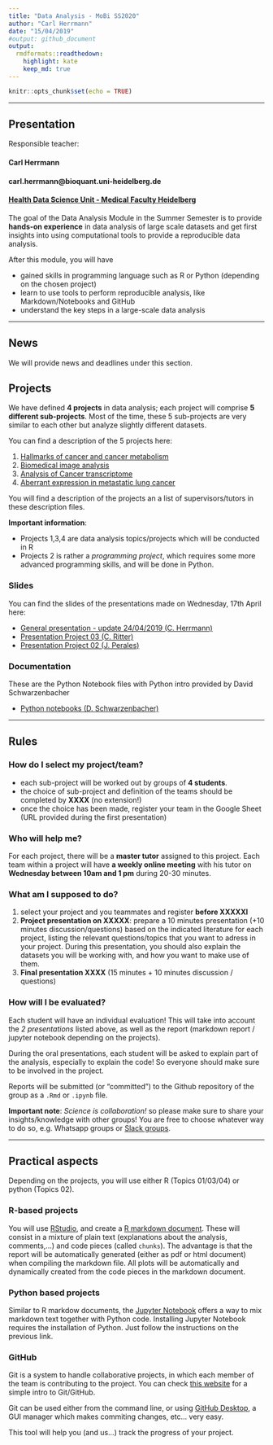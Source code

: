 ```yaml
---
title: "Data Analysis - MoBi SS2020"
author: "Carl Herrmann"
date: "15/04/2019"
#output: github_document
output:
  rmdformats::readthedown:
    highlight: kate
    keep_md: true
---
```

```r
knitr::opts_chunk$set(echo = TRUE)
```

----------

## Presentation

Responsible teacher: 

#### Carl Herrmann
#### carl.herrmann@bioquant.uni-heidelberg.de
#### [Health Data Science Unit - Medical Faculty Heidelberg](http://www.hdsu.org)


The goal of the Data Analysis Module in the Summer Semester is to provide **hands-on experience** in data analysis of large scale datasets and get first insights into using computational tools to provide a reproducible data analysis.

After this module, you will have

* gained skills in programming language such as R or Python (depending on the chosen project)
* learn to use tools to perform reproducible analysis, like Markdown/Notebooks and GitHub
* understand the key steps in a large-scale data analysis

----------

## News

We will provide news and deadlines under this section.

## Projects

We have defined **4 projects** in data analysis; each project will comprise **5 different sub-projects**. Most of the time, these 5 sub-projects are very similar to each other but analyze slightly different datasets.

You can find a description of the 5 projects here:

1. [Hallmarks of cancer and cancer metabolism](https://github.com/datascience-mobi/01_Cancer-Hallmarks_2020)
2. [Biomedical image analysis](https://github.com/datascience-mobi/02_Image-Analysis_2020)
3. [Analysis of Cancer transcriptome](https://github.com/datascience-mobi/03_Cancer-Transcriptome_2020)
4. [Aberrant expression in metastatic lung cancer](https://github.com/datascience-mobi/04_Lung-Cancer_2020)

You will find a description of the projects an a list of supervisors/tutors in these description files.

**Important information**:

* Projects 1,3,4 are data analysis topics/projects which will be conducted in R
* Projects 2 is rather a *programming project*, which requires some more advanced programming skills, and will be done in Python.

### Slides

You can find the slides of the presentations made on Wednesday, 17th April here:

* [General presentation - update 24/04/2019 (C. Herrmann)](./doc/Presentation.pdf)
* [Presentation Project 03 (C. Ritter)](./doc/Project_03.pdf)
* [Presentation Project 02 (J. Perales)](./doc/Project_02.pdf)

### Documentation

These are the Python Notebook files with Python intro provided by David Schwarzenbacher

* [Python notebooks (D. Schwarzenbacher)](./doc/Python_Intro.zip)

----------

## Rules

### How do I select my project/team?

* each sub-project will be worked out by groups of **4 students**. 
* the choice of sub-project and definition of the teams should be completed by **XXXX** (no extension!)
* once the choice has been made, register your team in the Google Sheet (URL provided during the first presentation)

### Who will help me?

For each project, there will be a **master tutor** assigned to this project. Each team within a project will have **a weekly online meeting** with his tutor on **Wednesday between 10am and 1 pm** during 20-30 minutes.


### What am I supposed to do?

1. select your project and you teammates and register **before XXXXXl**
2. **Project presentation on XXXXX**: prepare a 10 minutes presentation (+10 minutes discussion/questions) based on the indicated literature for each project, listing the relevant questions/topics that you want to adress in your project. During this presentation, you should also explain the datasets you will be working with, and how you want to make use of them. 
3. **Final presentation XXXX** (15 minutes + 10 minutes discussion / questions) 

### How will I be evaluated?

Each student will have an individual evaluation! This will take into account the *2 presentations* listed above, as well as the report (markdown report / jupyter notebook depending on the projects).

During the oral presentations, each student will be asked to explain part of the analysis, especially to explain the code! So everyone should make sure to be involved in the project.

Reports will be submitted (or "committed") to the Github repository of the group as a `.Rmd` or `.ipynb` file.

**Important note**: *Science is collaboration!* so please make sure to share your insights/knowledge with other groups! You are free to choose whatever way to do so, e.g. Whatsapp groups or [Slack groups](https://slack.com/intl/de-de/).

----------

## Practical aspects

Depending on the projects, you will use either R (Topics 01/03/04) or python (Topics 02). 

### R-based projects

You will use [RStudio](https://www.rstudio.com/), and create a [R markdown document](https://rmarkdown.rstudio.com/). These will consist in a mixture of plain text (explanations about the analysis, comments,...) and code pieces (called `chunks`). The advantage is that the report will be automatically generated (either as pdf or html document) when compiling the markdown file. All plots will be automatically and dynamically created from the code pieces in the markdown document.

### Python based projects

Similar to R markdow documents, the [Jupyter Notebook](https://jupyter.org/) offers a way to mix markdown text together with Python code. Installing Jupyter Notebook requires the installation of Python. Just follow the instructions on the previous link.


### GitHub

Git is a system to handle collaborative projects, in which each member of the team is contributing to the project. You can check [this website](https://guides.github.com/activities/hello-world/) for a simple intro to Git/GitHub.

Git can be used either from the command line, or using [GitHub Desktop](https://desktop.github.com/), a GUI manager which makes commiting changes, etc... very easy.

This tool will help you (and us...) track the progress of your project.



